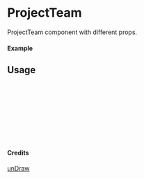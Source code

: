 
<Meta of={ProjectTeam} title="unDraw/ProjectTeam" />

# ProjectTeam

ProjectTeam component with different props.

#### Example

<Canvas of={ProjectTeam.Primary} />

## Usage

```ts
import { ProjectTeam } from "yadl-ui";

const Example = () => {
  return (
      <ProjectTeam />
  );
};

export default Example;
```

#### Credits
[unDraw](https://undraw.co/illustrations)
